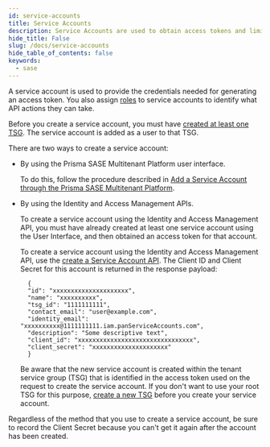 ```yaml
---
id: service-accounts
title: Service Accounts
description: Service Accounts are used to obtain access tokens and limit access to SASE APIs.
hide_title: False
slug: /docs/service-accounts
hide_table_of_contents: false
keywords:
  - sase
---
```


A service account is used to provide the credentials needed for generating an access token. 
You also assign [roles](/sase/docs/roles) to service accounts to identify what API actions
they can take.

Before you create a service account, you must have 
[created at least one TSG](/sase/docs/tenant-service-groups). The service
account is added as a user to that TSG.

There are two ways to create a service account: 

* By using the Prisma SASE Multitenant Platform user interface.

  To do this, follow the procedure described in 
  [Add a Service Account through the Prisma SASE Multitenant
  Platform](https://docs.paloaltonetworks.com/sase/prisma-sase-multitenant-platform/manage-access-permissions-multitenants/add-service-accounts).

* By using the Identity and Access Management APIs.

    To create a service account using the Identity and Access Management API, you must have already
    created at least one service account using the User Interface, and then obtained an access token for
    that account.

    To create a service account using the Identity and Access Management API, use the 
    [create a Service Account
    API](/sase/api/iam/serviceaccounts#operation/createservice_account). 
    The Client ID and Client Secret for this account is returned in the response payload:

        {
        "id": "xxxxxxxxxxxxxxxxxxxxx",
        "name": "xxxxxxxxxx",
        "tsg_id": "1111111111",
        "contact_email": "user@example.com",
        "identity_email": "xxxxxxxxxx@1111111111.iam.panServiceAccounts.com",
        "description": "Some descriptive text",
        "client_id": "xxxxxxxxxxxxxxxxxxxxxxxxxxxxxxxx",
        "client_secret": "xxxxxxxxxxxxxxxxxxxxx"
        }

    Be aware that the new service account is created within the tenant service group (TSG)
    that is identified in the access token used on the request to create the service
    account. If you don't want to use your root TSG for this purpose, 
    [create a new TSG](/sase/api/tenancy/tenantservicegroup#operation/post-tenancy-v1-tenant_service_groups) 
    before you create your service account.

Regardless of the method that you use to create a service account, be sure to record the 
Client Secret because you can't get it again after the account has been created.

